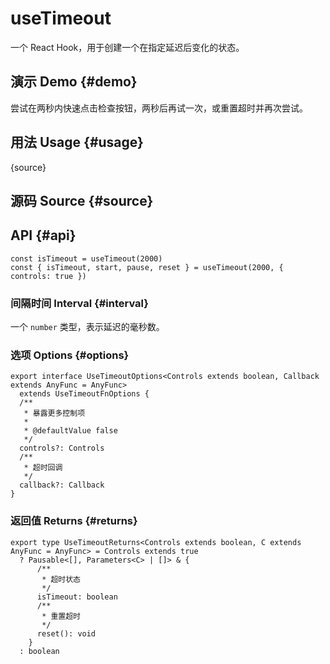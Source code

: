 # useTimeout


<HooksType category="Animation" pausable />

一个 React Hook，用于创建一个在指定延迟后变化的状态。

## 演示 Demo \{#demo}

尝试在两秒内快速点击检查按钮，两秒后再试一次，或重置超时并再次尝试。


<App />

## 用法 Usage \{#usage}


<RawCode>{source}</RawCode>

## 源码 Source \{#source}


<Source />

## API \{#api}

```tsx
const isTimeout = useTimeout(2000)
const { isTimeout, start, pause, reset } = useTimeout(2000, { controls: true })
```

### 间隔时间 Interval \{#interval}

一个 `number` 类型，表示延迟的毫秒数。

### 选项 Options \{#options}

```tsx
export interface UseTimeoutOptions<Controls extends boolean, Callback extends AnyFunc = AnyFunc>
  extends UseTimeoutFnOptions {
  /**
   * 暴露更多控制项
   *
   * @defaultValue false
   */
  controls?: Controls
  /**
   * 超时回调
   */
  callback?: Callback
}
```

### 返回值 Returns \{#returns}

```tsx
export type UseTimeoutReturns<Controls extends boolean, C extends AnyFunc = AnyFunc> = Controls extends true
  ? Pausable<[], Parameters<C> | []> & {
      /**
       * 超时状态
       */
      isTimeout: boolean
      /**
       * 重置超时
       */
      reset(): void
    }
  : boolean
```
